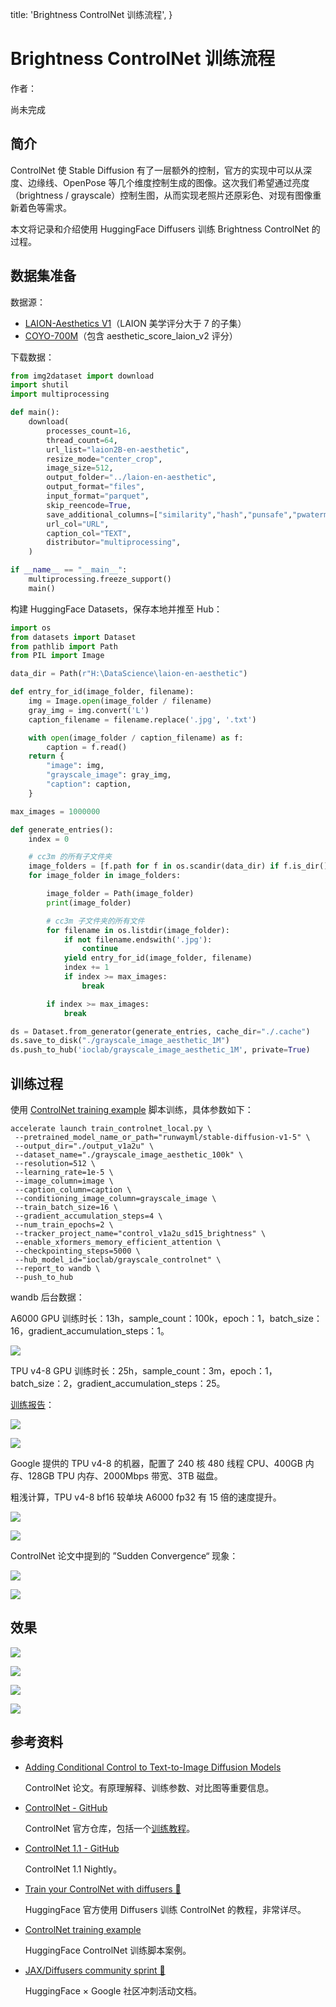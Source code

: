   title: 'Brightness ControlNet 训练流程',
}


# Brightness ControlNet 训练流程



作者：<Authors names="ciaochaos" />


<Note>
  尚未完成
</Note>



## 简介


ControlNet 使 Stable Diffusion 有了一层额外的控制，官方的实现中可以从深度、边缘线、OpenPose 等几个维度控制生成的图像。这次我们希望通过亮度（brightness / grayscale）控制生图，从而实现老照片还原彩色、对现有图像重新着色等需求。


本文将记录和介绍使用 HuggingFace Diffusers 训练 Brightness ControlNet 的过程。


## 数据集准备


数据源：
* [LAION-Aesthetics V1](https://github.com/LAION-AI/laion-datasets/blob/main/laion-aesthetic.md)（LAION 美学评分大于 7 的子集）
* [COYO-700M](https://huggingface.co/datasets/kakaobrain/coyo-700m)（包含 aesthetic_score_laion_v2 评分）


下载数据：

```python
from img2dataset import download
import shutil
import multiprocessing

def main():
    download(
        processes_count=16,
        thread_count=64,
        url_list="laion2B-en-aesthetic",
        resize_mode="center_crop",
        image_size=512,
        output_folder="../laion-en-aesthetic",
        output_format="files",
        input_format="parquet",
        skip_reencode=True,
        save_additional_columns=["similarity","hash","punsafe","pwatermark","aesthetic"],
        url_col="URL",
        caption_col="TEXT",
        distributor="multiprocessing",
    )

if __name__ == "__main__":
    multiprocessing.freeze_support()
    main()
```


构建 HuggingFace Datasets，保存本地并推至 Hub：


```python
import os
from datasets import Dataset
from pathlib import Path
from PIL import Image

data_dir = Path(r"H:\DataScience\laion-en-aesthetic")

def entry_for_id(image_folder, filename):
    img = Image.open(image_folder / filename)
    gray_img = img.convert('L')
    caption_filename = filename.replace('.jpg', '.txt')

    with open(image_folder / caption_filename) as f:
        caption = f.read()
    return {
        "image": img,
        "grayscale_image": gray_img,
        "caption": caption,
    }

max_images = 1000000

def generate_entries():
    index = 0

    # cc3m 的所有子文件夹
    image_folders = [f.path for f in os.scandir(data_dir) if f.is_dir()]
    for image_folder in image_folders:

        image_folder = Path(image_folder)
        print(image_folder)

        # cc3m 子文件夹的所有文件
        for filename in os.listdir(image_folder):
            if not filename.endswith('.jpg'):
                continue
            yield entry_for_id(image_folder, filename)
            index += 1
            if index >= max_images:
                break

        if index >= max_images:
            break

ds = Dataset.from_generator(generate_entries, cache_dir="./.cache")
ds.save_to_disk("./grayscale_image_aesthetic_1M")
ds.push_to_hub('ioclab/grayscale_image_aesthetic_1M', private=True)
```


## 训练过程


使用 [ControlNet training example](https://github.com/huggingface/diffusers/tree/main/examples/controlnet) 脚本训练，具体参数如下：

```shell
accelerate launch train_controlnet_local.py \
 --pretrained_model_name_or_path="runwayml/stable-diffusion-v1-5" \
 --output_dir="./output_v1a2u" \
 --dataset_name="./grayscale_image_aesthetic_100k" \
 --resolution=512 \
 --learning_rate=1e-5 \
 --image_column=image \
 --caption_column=caption \
 --conditioning_image_column=grayscale_image \
 --train_batch_size=16 \
 --gradient_accumulation_steps=4 \
 --num_train_epochs=2 \
 --tracker_project_name="control_v1a2u_sd15_brightness" \
 --enable_xformers_memory_efficient_attention \
 --checkpointing_steps=5000 \
 --hub_model_id="ioclab/grayscale_controlnet" \
 --report_to wandb \
 --push_to_hub
```

wandb 后台数据：

A6000 GPU 训练时长：13h，sample_count：100k，epoch：1，batch_size：16，gradient_accumulation_steps：1。

![](/assets/brightness-controlnet/10.jpg)

TPU v4-8 GPU 训练时长：25h，sample_count：3m，epoch：1，batch_size：2，gradient_accumulation_steps：25。

[训练报告](https://api.wandb.ai/links/ciaochaos/oot5cui2)：

![](/assets/brightness-controlnet/5.jpg)

![](/assets/brightness-controlnet/8.jpg)


Google 提供的 TPU v4-8 的机器，配置了 240 核 480 线程 CPU、400GB 内存、128GB TPU 内存、2000Mbps 带宽、3TB 磁盘。

粗浅计算，TPU v4-8 bf16 较单块 A6000 fp32 有 15 倍的速度提升。

![](/assets/brightness-controlnet/6.jpg)

![](/assets/brightness-controlnet/7.jpg)





ControlNet 论文中提到的 ”Sudden Convergence“ 现象：

![](/assets/brightness-controlnet/11.jpg)

![](/assets/brightness-controlnet/12.jpg)





## 效果


![](/assets/brightness-controlnet/1.jpg)

![](/assets/brightness-controlnet/2.jpg)

![](/assets/brightness-controlnet/3.jpg)

![](/assets/brightness-controlnet/4.jpg)




## 参考资料

* [Adding Conditional Control to Text-to-Image Diffusion Models](https://arxiv.org/abs/2302.05543)

  ControlNet 论文。有原理解释、训练参数、对比图等重要信息。

* [ControlNet - GitHub](https://github.com/lllyasviel/ControlNet)

  ControlNet 官方仓库，包括一个[训练教程](https://github.com/lllyasviel/ControlNet/blob/main/docs/train.md)。

* [ControlNet 1.1 - GitHub](https://github.com/lllyasviel/ControlNet-v1-1-nightly)

  ControlNet 1.1 Nightly。

* [Train your ControlNet with diffusers 🧨](https://huggingface.co/blog/train-your-controlnet)

  HuggingFace 官方使用 Diffusers 训练 ControlNet 的教程，非常详尽。

* [ControlNet training example](https://github.com/huggingface/diffusers/tree/main/examples/controlnet)

  HuggingFace ControlNet 训练脚本案例。

* [JAX/Diffusers community sprint 🧨](https://github.com/huggingface/community-events/tree/main/jax-controlnet-sprint)

  HuggingFace × Google 社区冲刺活动文档。


